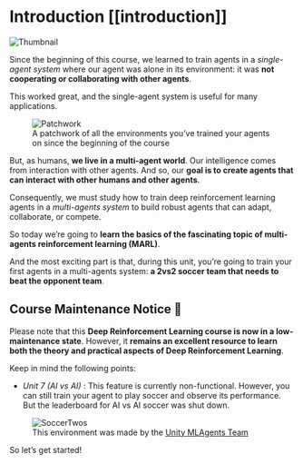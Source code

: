 # Introduction [[introduction]]

<img src="https://huggingface.co/datasets/huggingface-deep-rl-course/course-images/resolve/main/en/unit0/thumbnail.png" alt="Thumbnail"/>

Since the beginning of this course, we learned to train agents in a *single-agent system*  where our agent was alone in its environment: it was **not cooperating or collaborating with other agents**.

This worked great, and the single-agent system is useful for many applications.


<figure>

<img src="https://huggingface.co/datasets/huggingface-deep-rl-course/course-images/resolve/main/en/unit10/patchwork.jpg" alt="Patchwork"/>

<figcaption>
A patchwork of all the environments you’ve trained your agents on since the beginning of the course
</figcaption>
</figure>

But, as humans, **we live in a multi-agent world**. Our intelligence comes from interaction with other agents. And so, our **goal is to create agents that can interact with other humans and other agents**.

Consequently, we must study how to train deep reinforcement learning agents in a *multi-agents system* to build robust agents that can adapt, collaborate, or compete.

So today we’re going to **learn the basics of the fascinating topic of multi-agents reinforcement learning (MARL)**.

And the most exciting part is that, during this unit, you’re going to train your first agents in a multi-agents system: **a 2vs2 soccer team that needs to beat the opponent team**.

## Course Maintenance Notice 🚧

Please note that this **Deep Reinforcement Learning course is now in a low-maintenance state**. However, it **remains an excellent resource to learn both the theory and practical aspects of Deep Reinforcement Learning**.

Keep in mind the following points:

- *Unit 7 (AI vs AI)* : This feature is currently non-functional. However, you can still train your agent to play soccer and observe its performance. But the leaderboard for AI vs AI soccer was shut down.

<figure>
<img src="https://huggingface.co/datasets/huggingface-deep-rl-course/course-images/resolve/main/en/unit10/soccertwos.gif" alt="SoccerTwos"/>

<figcaption>This environment was made by the <a href="https://github.com/Unity-Technologies/ml-agents">Unity MLAgents Team</a></figcaption>

</figure>

So let’s get started!
